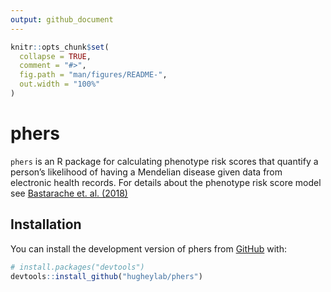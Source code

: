```yaml
---
output: github_document
---
```


<!-- README.md is generated from README.Rmd. Please edit that file -->

```r
knitr::opts_chunk$set(
  collapse = TRUE,
  comment = "#>",
  fig.path = "man/figures/README-",
  out.width = "100%"
)
```

# phers

<!-- badges: start -->
<!-- badges: end -->

`phers` is an R package for calculating phenotype risk scores that quantify
a person's likelihood of having a Mendelian disease given data from electronic health records. For details about the phenotype risk score model see [Bastarache et. al. (2018)](https://pubmed.ncbi.nlm.nih.gov/29590070/)

## Installation

You can install the development version of phers from [GitHub](https://github.com/) with:

``` r
# install.packages("devtools")
devtools::install_github("hugheylab/phers")
```

